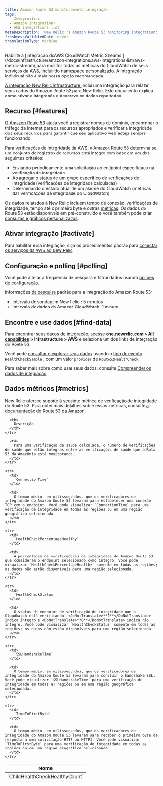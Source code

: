 ```yaml
---
title: Amazon Route 53 monitoramento integração
tags:
  - Integrations
  - Amazon integrations
  - AWS integrations list
metaDescription: 'New Relic''s Amazon Route 53 monitoring integration: how to activate it and a description of the data reported.'
freshnessValidatedDate: never
translationType: machine
---
```


<Callout variant="important">
  Habilite a [integração doAWS CloudWatch Metric Streams ](/docs/infrastructure/amazon-integrations/aws-integrations-list/aws-metric-stream/)para monitor todas as métricas do CloudWatch de seus serviços da AWS, incluindo namespace personalizado. A integração individual não é mais nossa opção recomendada.
</Callout>

[A integração New Relic Infrastructure ](/docs/infrastructure/integrations-getting-started/getting-started/introduction-infrastructure-integrations)inclui uma integração para relatar seus dados do Amazon Route 53 para New Relic. Este documento explica como ativar a integração e descreve os dados reportados.

## Recurso [#features]

[O Amazon Route 53](https://aws.amazon.com/route53/) ajuda você a registrar nomes de domínio, encaminhar o tráfego da Internet para os recursos apropriados e verificar a integridade dos seus recursos para garantir que seu aplicativo web esteja sempre funcionando.

Para verificações de integridade da AWS, o Amazon Route 53 determina se um conjunto de registros de recursos está íntegro com base em um dos seguintes critérios:

* Enviando periodicamente uma solicitação ao endpoint especificado na verificação de integridade
* Ao agregar o status de um grupo específico de verificações de integridade (verificações de integridade calculadas)
* Determinando o estado atual de um alarme do CloudWatch (métricas das verificações de integridade do CloudWatch)

Os dados relatados à New Relic incluem tempo de conexão, verificações de integridade, tempo até o primeiro byte e outras [métricas](#metrics). Os dados do Route 53 estão disponíveis em <InlinePopover type="dashboards"/>pré-construído e você também pode criar [consultas e gráficos personalizados](/docs/infrastructure/integrations-getting-started/getting-started/use-integration-data-new-relic-insights).

## Ativar integração [#activate]

Para habilitar essa integração, siga os procedimentos padrão para [conectar os serviços da AWS ao New Relic](/docs/infrastructure/infrastructure-integrations/getting-started/connect-aws-integrations-infrastructure).

## Configuração e polling [#polling]

Você pode alterar a frequência de pesquisa e filtrar dados usando [opções de configuração](/docs/integrations/new-relic-integrations/getting-started/configure-polling-frequency-data-collection-cloud-integrations).

Informações [de pesquisa](/docs/infrastructure/amazon-integrations/aws-integrations-list/aws-polling-intervals-infrastructure-integrations) padrão para a integração do Amazon Route 53:

* Intervalo de sondagem New Relic : 5 minutos
* Intervalo de dados do Amazon CloudWatch: 1 minuto

## Encontre e use dados [#find-data]

Para encontrar seus dados de integração, acesse <DoNotTranslate>**[one.newrelic.com > All capabilities](https://one.newrelic.com/all-capabilities) > Infrastructure > AWS**</DoNotTranslate> e selecione um dos links de integração do Route 53.

Você pode [consultar e explorar seus dados](/docs/using-new-relic/data/understand-data/query-new-relic-data) usando o [tipo de evento](/docs/data-apis/understand-data/new-relic-data-types/#event-data) `HealthCheckSample` , com um valor `provider` de `Route53HealthCheck`.

Para saber mais sobre como usar seus dados, consulte [Compreender os dados de integração](/docs/infrastructure/integrations/find-use-infrastructure-integration-data).

## Dados métricos [#metrics]

New Relic oferece suporte à seguinte métrica de verificação de integridade do Route 53. Para obter mais detalhes sobre essas métricas, consulte [a documentação do Route 53 da Amazon](http://docs.aws.amazon.com/AmazonCloudWatch/latest/monitoring/r53-metricscollected_shared.html).

<table>
  <thead>
    <tr>
      <th style={{ width: "315px" }}>
        Nome
      </th>

      <th>
        Descrição
      </th>
    </tr>
  </thead>

  <tbody>
    <tr>
      <td>
        `ChildHealthCheckHealthyCount`
      </td>

      <td>
        Para uma verificação de saúde calculada, o número de verificações de saúde que estão íntegras entre as verificações de saúde que a Rota 53 da Amazônia está monitorando.
      </td>
    </tr>

    <tr>
      <td>
        `ConnectionTime`
      </td>

      <td>
        O tempo médio, em milissegundos, que os verificadores de integridade do Amazon Route 53 levaram para estabelecer uma conexão TCP com o endpoint. Você pode visualizar `ConnectionTime` para uma verificação de integridade em todas as regiões ou em uma região geográfica selecionada.
      </td>
    </tr>

    <tr>
      <td>
        `HealthCheckPercentageHealthy`
      </td>

      <td>
        A porcentagem de verificadores de integridade do Amazon Route 53 que consideram o endpoint selecionado como íntegro. Você pode visualizar `HealthCheckPercentageHealthy` somente em todas as regiões; os dados não estão disponíveis para uma região selecionada.
      </td>
    </tr>

    <tr>
      <td>
        `HealthCheckStatus`
      </td>

      <td>
        O status do endpoint de verificação de integridade que o CloudWatch está verificando. <DoNotTranslate>**1**</DoNotTranslate> indica íntegro e <DoNotTranslate>**0**</DoNotTranslate> indica não íntegro. Você pode visualizar `HealthCheckStatus` somente em todas as regiões; os dados não estão disponíveis para uma região selecionada.
      </td>
    </tr>

    <tr>
      <td>
        `SSLHandshakeTime`
      </td>

      <td>
        O tempo médio, em milissegundos, que os verificadores de integridade do Amazon Route 53 levaram para concluir o handshake SSL. Você pode visualizar `SSLHandshakeTime` para uma verificação de integridade em todas as regiões ou em uma região geográfica selecionada.
      </td>
    </tr>

    <tr>
      <td>
        `TimeToFirstByte`
      </td>

      <td>
        O tempo médio, em milissegundos, que os verificadores de integridade do Amazon Route 53 levaram para receber o primeiro byte da resposta a uma solicitação HTTP ou HTTPS. Você pode visualizar `TimeToFirstByte` para uma verificação de integridade em todas as regiões ou em uma região geográfica selecionada.
      </td>
    </tr>
  </tbody>
</table>
